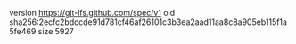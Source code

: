 version https://git-lfs.github.com/spec/v1
oid sha256:2ecfc2bdccde91d781cf46af26101c3b3ea2aad11aa8c8a905eb115f1a5fe469
size 5927
